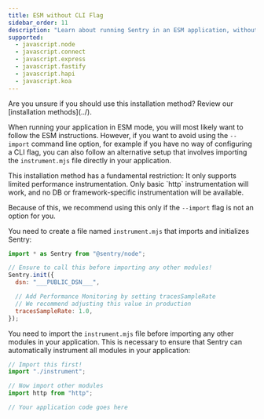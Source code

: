 ```yaml
---
title: ESM without CLI Flag
sidebar_order: 11
description: "Learn about running Sentry in an ESM application, without the --import flag."
supported:
  - javascript.node
  - javascript.connect
  - javascript.express
  - javascript.fastify
  - javascript.hapi
  - javascript.koa
---
```


<Alert>
  Are you unsure if you should use this installation method? Review our
  [installation methods](../).
</Alert>

When running your application in ESM mode, you will most likely want to <PlatformLink to="/install/esm">follow the ESM instructions</PlatformLink>. However, if you want to avoid using the `--import` command line option, for example if you have no way of configuring a CLI flag, you can also follow an alternative setup that involves importing the `instrument.mjs` file directly in your application.

<Alert level='warning' title='Restrictions of this installation method'>
This installation method has a fundamental restriction: It only supports limited performance instrumentation. Only basic `http` instrumentation will work, and no DB or framework-specific instrumentation will be available.

Because of this, we recommend using this only if the `--import` flag is not an option for you.

</Alert>

You need to create a file named `instrument.mjs` that imports and initializes Sentry:

<SignInNote />

```javascript {tabTitle:ESM} {filename: instrument.mjs}
import * as Sentry from "@sentry/node";

// Ensure to call this before importing any other modules!
Sentry.init({
  dsn: "___PUBLIC_DSN___",

  // Add Performance Monitoring by setting tracesSampleRate
  // We recommend adjusting this value in production
  tracesSampleRate: 1.0,
});
```

You need to import the `instrument.mjs` file before importing any other modules in your application. This is necessary to ensure that Sentry can automatically instrument all modules in your application:

```javascript {filename: app.mjs}
// Import this first!
import "./instrument";

// Now import other modules
import http from "http";

// Your application code goes here
```
